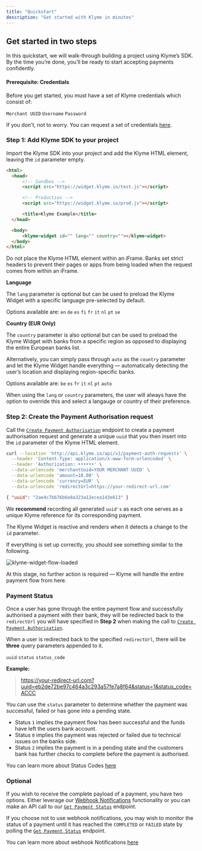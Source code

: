 ```yaml
---
title: "Quickstart"
description: "Get started with Klyme in minutes"
---
```


## Get started in two steps

In this quickstart, we will walk-through building a project using Klyme’s SDK. By the time you’re done, you’ll be ready to start accepting payments confidently.

#### Prerequisite: Credentials
Before you get started, you must have a set of Klyme credentials which consist of:

`Merchant UUID` `Username` `Password`

If you don't, not to worry. You can request a set of credentials [here](https://klyme.io/contact/).

### Step 1: Add Klyme SDK to your project

Import the Klyme SDK into your project and add the Klyme HTML element, leaving the `id` parameter empty.

``` html index.html lines icon="html5"
<html>
  <head>
      <!-- Sandbox -->
      <script src="https://widget.klyme.io/test.js"></script>

      <!-- Production -->
      <script src="https://widget.klyme.io/prod.js"></script>

      <title>Klyme Example</title>
  </head>

  <body>
      <klyme-widget id="" lang="" country=""></klyme-widget>
  </body>
</html>
```

<Warning>Do not place the Klyme HTML element within an iFrame. Banks set strict headers to prevent their pages or apps from being loaded when the request comes from within an iFrame.</Warning> 

**Language**

The `lang` parameter is optional but can be used to preload the Klyme Widget with a specific language pre-selected by default.

Options available are: `en` `de` `es` `fi` `fr` `it` `nl` `pt` `se`

**Country (EUR Only)**

The `country` parameter is also optional but can be used to preload the Klyme Widget with banks from a specific region as opposed to displaying the entire European banks list.

Alternatively, you can simply pass through `auto` as the `country` parameter and let the Klyme Widget handle everything — automatically detecting the user’s location and displaying region-specific banks.

Options available are: `be` `es` `fr` `it` `nl` `pt` `auto`

<Tip>When using the `lang` or `country` parameters, the user will always have the option to override this and select a langauge or country of their preference.</Tip>

### Step 2: Create the Payment Authorisation request

Call the [`Create Payment Authorisation`](api-reference/endpoint/create) endpoint to create a payment authorisation request and generate a unique `uuid` that you then insert into the `id` parameter of the
Klyme HTML element.

```bash Request Example
curl --location 'http://api.klyme.io/api/v1/payment-auth-requests' \
  --header 'Content-Type: application/x-www-form-urlencoded' \
  --header 'Authorization: ••••••' \
  --data-urlencode 'merchantUuid=YOUR MERCHANT UUID' \
  --data-urlencode 'amount=10.00' \
  --data-urlencode 'currency=EUR' \
  --data-urlencode 'redirectUrl=https://your-redirect-url.com'
```

```json Response Example
{ "uuid": "2ae4c7bb76b6e8a323a12ecea143e613" }
```

We **recommend** recording all generated `uuid's` as each one serves as a unique Klyme reference for its corresponding payment.

<Tip>The Klyme Widget is reactive and renders when it detects a change to the `id` parameter.</Tip>

If everything is set up correctly, you should see something similar to the following.

![klyme-widget-flow-loaded](https://storage.googleapis.com/klyme-misc/klyme-widget-flow-loaded.png)

<Tip>At this stage, no further action is required — Klyme will handle the entire payment flow from here.</Tip>

### Payment Status

Once a user has gone through the entire payment flow and successfully authorised a payment with their bank, they will be redirected back to the
`redirectUrl` you will have specified in **Step 2** when making the call to [`Create Payment Authorisation`](api-reference/endpoint/create).

When a user is redirected back to the specified `redirectUrl`, there will be  **three** query parameters appended to it.

`uuid` `status` `status_code`

**Example:**

> https://your-redirect-url.com?uuid=eb2de72be97c464a3c293a57fe7a8f64&status=1&status_code=ACCC


You can use the `status` parameter to determine whether the payment was successful, failed or has gone into a pending state.

- Status `1` implies the payment flow has been successful and the funds have left the users bank account.
- Status `0` implies the payment was rejected or failed due to technical issues on the banks side.
- Status `2` implies the payment is in a pending state and the customers bank has further checks to complete before the payment is authorised.

<Tip>You can learn more about Status Codes [here](/essentials/status-codes)</Tip>

### Optional

If you wish to receive the complete payload of a payment, you have two options. Either leverage our [Webhook Notifications](/configuration/webhook-notifications) functionality or you can make
an API call to our [`Get Payment Status`](api-reference/endpoint/get) endpoint.

If you choose not to use webhook notifications, you may wish to monitor the status of a payment until it has reached the `COMPLETED` or `FAILED` state by polling the [`Get Payment Status`](api-reference/endpoint/get) endpoint.

<Tip>You can learn more about webhook Notifications [here](/essentials/webhook-notifications)</Tip>